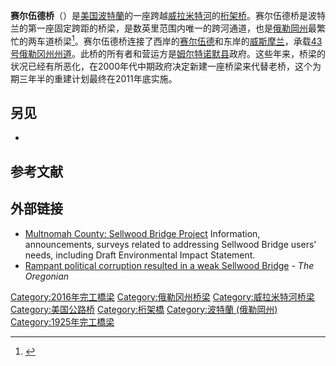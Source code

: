{{Infobox Bridge
|bridge_name=赛尔伍德桥
|image=Sellwood Bridge - Portland, Oregon.jpg
|carries=两车道人车混用道路
|crosses=[[威拉米特河|威拉米特河]]
|locale=[[波特蘭_(俄勒岡州)|波特蘭]]
|owner=[[姆尔特诺默县|姆尔特诺默县]]
|design=[[桁架桥|桁架桥]]
|mainspan={{Convert|91|m|ft}}
|length={{Convert|601|m|ft}}
|width={{Convert|8.5|m|ft}}
|below={{Convert|23|m|ft}}
|open= 1925年12月15日
|traffic=30,000（2005年）<ref name = "wortman-3rd"/>
|lat=45.46429
|long=-122.66564}}

{{Infobox Bridge
|bridge_name=新赛尔伍德桥
|image=
|carries=两车道，非机动车道，人行道
|crosses=[[威拉米特河|威拉米特河]]
|locale=[[波特蘭_(俄勒岡州)|波特蘭]]
|owner=
|design=[[拱桥|上承式拱桥]]
|mainspan={{Convert|142|m|ft}}
|length={{Convert|602|m|ft}}
|width={{Convert|20|m|ft}}
|below=
|cost = 预计2.90亿美元
|open=2016年2月29日
|traffic= 
}}

'''赛尔伍德桥'''（{{lang-en|Sellwood Bridge}}）是[[美国|美国]][[波特蘭_(俄勒岡州)|波特蘭]]的一座跨越[[威拉米特河|威拉米特河]]的[[桁架桥|桁架桥]]。赛尔伍德桥是波特兰的第一座固定跨距的桥梁，是数英里范围内唯一的跨河通道，也是[[俄勒岡州|俄勒岡州]]最繁忙的两车道桥梁<ref name = "wortman-3rd">{{cite book | last= Wood Wortman | first= Sharon |author2=Wortman, Ed  | title = The Portland Bridge Book (3rd Edition) | publisher = Urban Adventure Press | year = 2006 | pages = 83–88 | isbn= 0-9787365-1-6 }}</ref>。赛尔伍德桥连接了西岸的[[赛尔伍德|赛尔伍德]]和东岸的[[威斯摩兰|威斯摩兰]]，承载[[43号俄勒冈州州道|43号俄勒冈州州道]]。此桥的所有者和营运方是[[姆尔特诺默县|姆尔特诺默县]]政府。这些年来，桥梁的状况已经有所恶化，在2000年代中期政府决定新建一座桥梁来代替老桥，这个为期三年半的重建计划最终在2011年底实施。

== 另见 ==
* {{le|威拉米特河桥隧列表|List of crossings of the Willamette River}}

==参考文献==
{{Reflist}}

==外部链接==
{{Commonscat-inline|Sellwood Bridge}}
* [http://www.sellwoodbridge.org/ Multnomah County: Sellwood Bridge Project] {{Wayback|url=http://www.sellwoodbridge.org/ |date=20210505004517 }} Information, announcements, surveys related to addressing Sellwood Bridge users' needs, including Draft Environmental Impact Statement.
*[http://www.oregonlive.com/portland/index.ssf/2012/08/the_shaky_history_of_the_sellw.html#incart_river_default Rampant political corruption resulted in a weak Sellwood Bridge] {{Wayback|url=http://www.oregonlive.com/portland/index.ssf/2012/08/the_shaky_history_of_the_sellw.html#incart_river_default |date=20160304053240 }} - ''The Oregonian''

{{Crossings navbox
|structure       = Crossings
|place           = [[威拉米特河|威拉米特河]]
|bridge          = 赛尔伍德桥
|bridge signs    = 
|upstream        = {{le|莱克奥斯韦戈铁路桥|Lake Oswego Railroad Bridge}}
|upstream signs  = 
|downstream      = {{le|罗斯岛大桥|Ross Island Bridge}}
|downstream signs = [[Image:US_26.svg|20px]]
}}

[[Category:2016年完工橋梁|Category:2016年完工橋梁]]
[[Category:俄勒冈州桥梁|Category:俄勒冈州桥梁]]
[[Category:威拉米特河桥梁|Category:威拉米特河桥梁]]
[[Category:美国公路桥|Category:美国公路桥]]
[[Category:桁架橋|Category:桁架橋]]
[[Category:波特蘭_(俄勒岡州)|Category:波特蘭 (俄勒岡州)]]
[[Category:1925年完工橋梁|Category:1925年完工橋梁]]